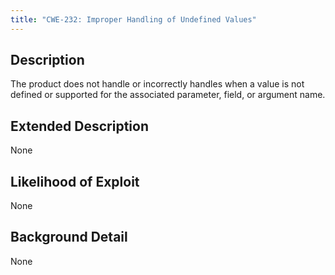 ```yaml
---
title: "CWE-232: Improper Handling of Undefined Values"
---
```


## Description
The product does not handle or incorrectly handles when a value is not defined or supported for the associated parameter, field, or argument name.

## Extended Description
None

## Likelihood of Exploit
None

## Background Detail
None
        